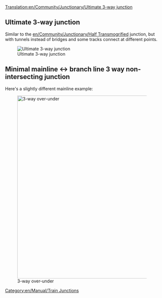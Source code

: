 [[Translation:en/Community/Junctionary/Ultimate 3-way junction]]
[[Category:en/Manual/Train Junctions]]{{en/Community/Junctionary/Navigation}}

==Ultimate 3-way junction==
Similar to the [[en/Community/Junctionary/Half Transmogrified]] junction, but with tunnels instead of bridges and some tracks connect at different points.

[[File:en/Community/Junctionary/Ultimate 3way junction.png|frame|none|Ultimate 3-way junction]]

{{en/Community/Junctionary/Junction Criteria|Average|2|1|0|0|1|1|1|1|0|0|0||Broken down trains affect one line.|
'''Pros'''
*High speed.
*High traffic capacity.
*Jams very unlikely.
*Small area.
*No sharp turns, can be easily built for any train length.
*Adequate waiting space for turning trains.
'''Cons'''
*Signaling gaps from tunnels. (doubling tunnels makes junction at least 2x2 tiles larger and harder to build)
'''Tips'''
*Start by building the "short diagonal" track first. Make its length equal to your longest train.
}}


==Minimal mainline <-> branch line 3 way non-intersecting junction==

Here's a slightly different mainline example:

[[File:en/Community/Junctionary/3way-over-under.jpeg|none|thumb|600px|3-way over-under]]

{{en/Community/Junctionary/Junction Criteria|Average|3|1|1|1|0|1|1|1|0|0|0||Broken down trains affect one line.|
'''Pros'''
*High traffic capacity.
'''Cons'''
*Slow, unless tracks are diagonal.
*Jams more likely than in ultimate 3-way junction.
*Requires space between tracks.
*Sharp turns, unless tracks are diagonal.
*Not enough waiting space for turning trains.
*Signaling gaps from bridges and tunnels.
*Bridges slow down high-speed maglev trains.
}}